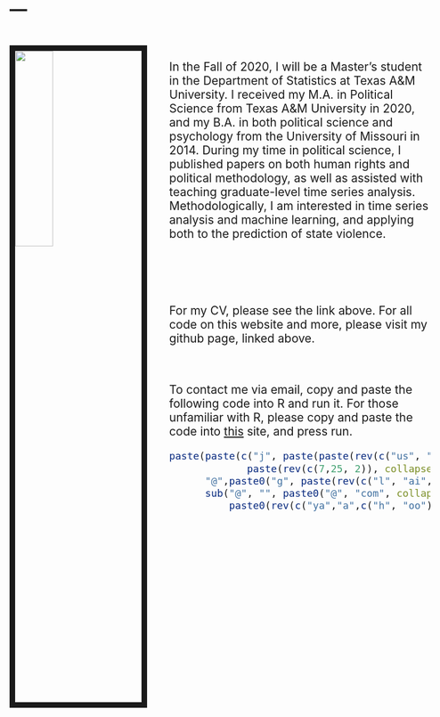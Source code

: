 ---
---
<img src="images/headshot_tamu.jpg" style="width:30%; border:10px solid; margin-right: 40px; margin-top: 20px" align="left">

<style type="text/css">

  body{ /* Normal  */
      font-size: 21px;
    }
  
</style>



\

In the Fall of 2020, I will be a Master's student in the Department of Statistics at Texas A\&M University. I received my M.A. in Political Science from Texas A\&M University in 2020, and my B.A. in both political science and psychology from the University of Missouri in 2014. During my time in political science, I published papers on both human rights and political methodology, as well as assisted with teaching graduate-level time series analysis. Methodologically, I am interested in time series analysis and machine learning, and applying both to the prediction of state violence. 

\

\

For my CV, please see the link above. For all code on this website and more, please visit my github page, linked above. 

\

To contact me via email, copy and paste the following code into R and run it. For those unfamiliar with R, please copy and paste the code into [this](https://rdrr.io/snippets/) site, and press run.

```r
paste(paste(c("j", paste(paste(rev(c("us", "a", "eh", "ni")), collapse=""), 
             paste(rev(c(7,25, 2)), collapse=""), sep="")), collapse=""),
      "@",paste0("g", paste(rev(c("l", "ai", "m")), collapse=""), sep="."),
      sub("@", "", paste0("@", "com", collapse=""),
          paste0(rev(c("ya","a",c("h", "oo"))), collapse="")) , collapse = "", sep="")
```